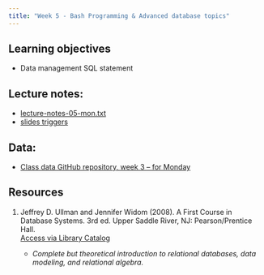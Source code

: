 ```yaml
---
title: "Week 5 - Bash Programming & Advanced database topics"
---
```


## Learning objectives

- Data management SQL statement

## Lecture notes:

-   [lecture-notes-05-mon.txt](lecture-notes-05-mon.txt)
-   [slides triggers](slides-05-triggers.pptx)

## Data:

- [Class data GitHub repository, week 3 -- for Monday](https://github.com/UCSB-Library-Research-Data-Services/bren-meds213-spring-2024-class-data/tree/main/week3)







## Resources

1.  Jeffrey D. Ullman and Jennifer Widom (2008). A First Course in Database Systems. 3rd ed. Upper Saddle River, NJ: Pearson/Prentice Hall.\
    [Access via Library Catalog](https://search.library.ucsb.edu/permalink/01UCSB_INST/1aqck9j/alma990032103790203776)

    -   *Complete but theoretical introduction to relational databases, data modeling, and relational algebra.*






